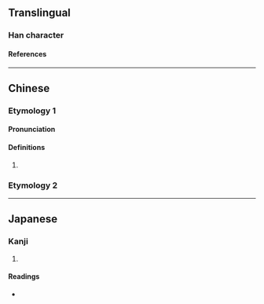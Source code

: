 {{character info/new}}
==Translingual==

===Han character===
{{Han char|rn=9|rad=人|as=04|sn=6|four=|canj=OMSU|ids=⿰亻厄}}

====References====
{{Han ref|kx=0095.190|dkj=00434|dj=0202.030|hdz=10120.040|uh=4F0C}}

----

==Chinese==
{{zh-forms}}

===Etymology 1===

====Pronunciation====
{{zh-pron
|m=ài
|c=aai3
|cat=
}}

====Definitions====
{{zh-hanzi}}

# {{rfdef|zh}}

===Etymology 2===
{{zh-see|厄|v|[[distress]]; [[disaster]]}}

----

==Japanese==

===Kanji===
{{ja-kanji|grade=|rs=人04}}

# {{defn|lang=ja|sort=人04}}

====Readings====
* {{ja-readings|on=[[あい]] (ai), [[あ]] (a)|kun=[[くるしむ]] (kurushimu)}}